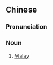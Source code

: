 {{also|马来语}}
==Chinese==
{{zh-forms|s=马来语|type=21}}

===Pronunciation===
{{zh-pron
|m=Mǎláiyǔ
|c=maa5 loi4 jyu5
|h=pfs=Mâ-lòi-ngî
|mn=zz,kh:Má-lâi-gí/xm,tp:Má-lâi-gú
|cat=n
}}

===Noun===
{{zh-noun}}

# [[Malay]] {{gloss|language}}

{{zh-cat|Languages}}